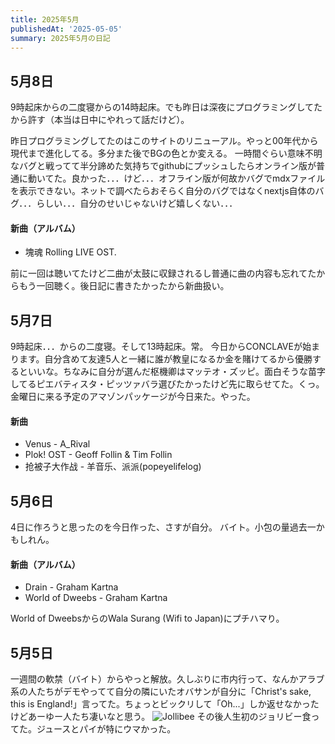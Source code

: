 ```yaml
---
title: 2025年5月
publishedAt: '2025-05-05'
summary: 2025年5月の日記
---
```


## 5月8日

9時起床からの二度寝からの14時起床。でも昨日は深夜にプログラミングしてたから許す（本当は日中にやれって話だけど）。

昨日プログラミングしてたのはこのサイトのリニューアル。やっと00年代から現代まで進化してる。多分また後でBGの色とか変える。
一時間ぐらい意味不明なバグと戦ってて半分諦めた気持ちでgithubにプッシュしたらオンライン版が普通に動いてた。良かった．．．けど．．．オフライン版が何故かバグでmdxファイルを表示できない。ネットで調べたらおそらく自分のバグではなくnextjs自体のバグ．．．らしい．．．自分のせいじゃないけど嬉しくない．．．

#### 新曲（アルバム）
* 塊魂 Rolling LIVE OST. 

前に一回は聴いてたけど二曲が太鼓に収録されるし普通に曲の内容も忘れてたからもう一回聴く。後日記に書きたかったから新曲扱い。

## 5月7日

9時起床．．．からの二度寝。そして13時起床。常。
今日からCONCLAVEが始まります。自分含めて友達5人と一緒に誰が教皇になるか金を賭けてるから優勝するといいな。ちなみに自分が選んだ枢機卿はマッテオ・ズッピ。面白そうな苗字してるピエバティスタ・ピッツァバラ選びたかったけど先に取らせてた。くっ。
金曜日に来る予定のアマゾンパッケージが今日来た。やった。

#### 新曲
* Venus - A_Rival
* Plok! OST - Geoff Follin & Tim Follin
* 抢被子大作战 - 羊音乐、派派(popeyelifelog)

## 5月6日

4日に作ろうと思ったのを今日作った、さすが自分。
バイト。小包の量過去一かもしれん。

#### 新曲（アルバム）
* Drain - Graham Kartna
* World of Dweebs - Graham Kartna

World of DweebsからのWala Surang (Wifi to Japan)にプチハマり。

## 5月5日

一週間の軟禁（バイト）からやっと解放。久しぶりに市内行って、なんかアラブ系の人たちがデモやってて自分の隣にいたオバサンが自分に「Christ's sake, this is England!」言ってた。ちょっとビックリして「Oh...」しか返せなかったけどあーゆー人たち凄いなと思う。
<Image src="/20250505_135755.jpg" alt="Jollibee" width={200} height={200}/>
その後人生初のジョリビー食ってた。ジュースとパイが特にウマかった。